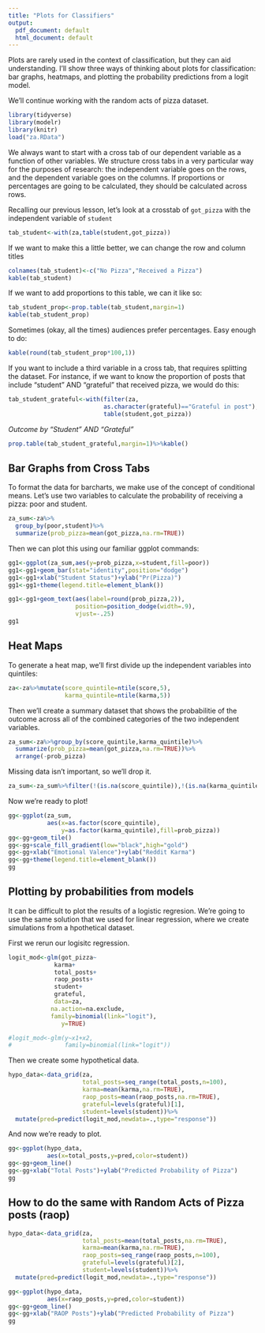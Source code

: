 ```yaml
---
title: "Plots for Classifiers"
output:
  pdf_document: default
  html_document: default
---
```


Plots are rarely used in the context of classification, but they can aid understanding. I'll show three ways of thinking about plots for classification: bar graphs, heatmaps, and plotting the probability predictions from a logit model.


We'll continue working with the random acts of pizza dataset. 

```r
library(tidyverse)
library(modelr)
library(knitr)
load("za.RData")
```

We always want to start with a cross tab of our dependent variable as a function of other variables. We structure cross tabs in a very particular way for the purposes of research: the independent variable goes on the rows, and the dependent variable goes on the columns. If proportions or percentages are going to be calculated, they should be calculated across rows. 

Recalling our previous lesson, let's look at a crosstab of `got_pizza` with the independent variable of `student`

```r
tab_student<-with(za,table(student,got_pizza))
```

If we want to make this a little better, we can change the row and column titles

```r
colnames(tab_student)<-c("No Pizza","Received a Pizza")
kable(tab_student)
```

If we want to add proportions to this table, we can it like so:
```r
tab_student_prop<-prop.table(tab_student,margin=1)
kable(tab_student_prop)
```

Sometimes  (okay, all the times) audiences prefer percentages. Easy enough to do:
```r
kable(round(tab_student_prop*100,1))
```

If you want to include a third variable in a cross tab, that requires splitting the dataset. For instance, if we want to know the proportion of posts that include "student" AND "grateful" that received pizza, we would do this:

```r
tab_student_grateful<-with(filter(za,
                           as.character(grateful)=="Grateful in post"),
                           table(student,got_pizza))
```

*Outcome by "Student" AND "Grateful"*
```r
prop.table(tab_student_grateful,margin=1)%>%kable()
```

## Bar Graphs from Cross Tabs

To format the data for barcharts, we make use of the concept of conditional means. Let's use two variables to calculate the probability of receiving a pizza: poor and student. 

```r
za_sum<-za%>%
  group_by(poor,student)%>%
  summarize(prob_pizza=mean(got_pizza,na.rm=TRUE))
```

Then we can plot this using our familiar ggplot commands:

```r
gg1<-ggplot(za_sum,aes(y=prob_pizza,x=student,fill=poor))
gg1<-gg1+geom_bar(stat="identity",position="dodge")
gg1<-gg1+xlab("Student Status")+ylab("Pr(Pizza)")
gg1<-gg1+theme(legend.title=element_blank())

gg1<-gg1+geom_text(aes(label=round(prob_pizza,2)),
                   position=position_dodge(width=.9),
                   vjust=-.25)
gg1
```


## Heat Maps

To generate a heat map, we'll first divide up the independent variables into quintiles:

```r
za<-za%>%mutate(score_quintile=ntile(score,5),
                karma_quintile=ntile(karma,5))
```

Then we'll create a summary dataset that shows the probabilitie of the outcome across all of the combined categories of the two independent variables. 

```R
za_sum<-za%>%group_by(score_quintile,karma_quintile)%>%
  summarize(prob_pizza=mean(got_pizza,na.rm=TRUE))%>%
  arrange(-prob_pizza)
```

Missing data isn't important, so we'll drop it. 

```r
za_sum<-za_sum%>%filter(!(is.na(score_quintile)),!(is.na(karma_quintile)))
```

Now we're ready to plot!

```r
gg<-ggplot(za_sum,
           aes(x=as.factor(score_quintile),
               y=as.factor(karma_quintile),fill=prob_pizza))
gg<-gg+geom_tile()
gg<-gg+scale_fill_gradient(low="black",high="gold")
gg<-gg+xlab("Emotional Valence")+ylab("Reddit Karma")
gg<-gg+theme(legend.title=element_blank())
gg
```



## Plotting by probabilities from models

It can be difficult to plot the results of a logistic regresion. We're going to use the same solution that we used for linear regression, where we create simulations from a hpothetical dataset. 

First we rerun our logisitc regression. 
```r
logit_mod<-glm(got_pizza~
             karma+
             total_posts+
             raop_posts+
             student+
             grateful,
             data=za,
            na.action=na.exclude,
            family=binomial(link="logit"),
               y=TRUE)

#logit_mod<-glm(y~x1+x2,
#               family=binomial(link="logit"))

```

Then we create some hypothetical data. 

```r
hypo_data<-data_grid(za, 
                     total_posts=seq_range(total_posts,n=100),
                     karma=mean(karma,na.rm=TRUE),
                     raop_posts=mean(raop_posts,na.rm=TRUE),
                     grateful=levels(grateful)[1],
                     student=levels(student))%>%
  mutate(pred=predict(logit_mod,newdata=.,type="response"))
```

And now we're ready to plot. 

```r
gg<-ggplot(hypo_data,
           aes(x=total_posts,y=pred,color=student))
gg<-gg+geom_line()
gg<-gg+xlab("Total Posts")+ylab("Predicted Probability of Pizza")
gg
```

## How to do the same with Random Acts of Pizza posts (raop)
```r
hypo_data<-data_grid(za, 
                     total_posts=mean(total_posts,na.rm=TRUE),
                     karma=mean(karma,na.rm=TRUE),
                     raop_posts=seq_range(raop_posts,n=100),
                     grateful=levels(grateful)[2],
                     student=levels(student))%>%
  mutate(pred=predict(logit_mod,newdata=.,type="response"))
```


```r
gg<-ggplot(hypo_data,
           aes(x=raop_posts,y=pred,color=student))
gg<-gg+geom_line()
gg<-gg+xlab("RAOP Posts")+ylab("Predicted Probability of Pizza")
gg
```